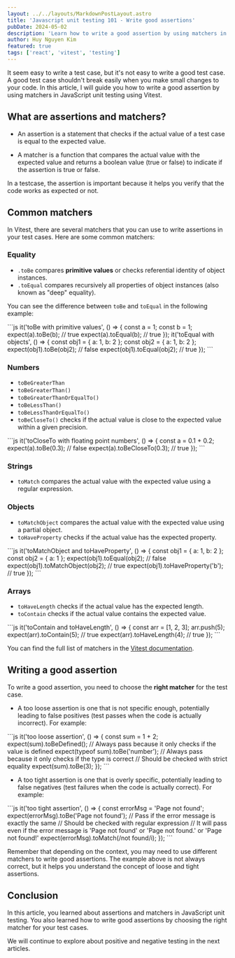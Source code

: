 ```yaml
---
layout: ../../layouts/MarkdownPostLayout.astro
title: 'Javascript unit testing 101 - Write good assertions'
pubDate: 2024-05-02
description: 'Learn how to write a good assertion by using matchers in JavaScript unit testing using Vitest.'
author: Huy Nguyen Kim
featured: true
tags: ['react', 'vitest', 'testing']
---
```



<Section type="intro">

It seem easy to write a test case, but it's not easy to write a good test case. A good test case shouldn't break easily when you make small changes to your code. In this article, I will guide you how to write a good assertion by using matchers in JavaScript unit testing using Vitest.

</Section>

<Section>

## What are assertions and matchers?

- An assertion is a statement that checks if the actual value of a test case is equal to the expected value.

- A matcher is a function that compares the actual value with the expected value and returns a boolean value (true or false) to indicate if the assertion is true or false.

In a testcase, the assertion is important because it helps you verify that the code works as expected or not.

</Section>

<Section>

## Common matchers

In Vitest, there are several matchers that you can use to write assertions in your test cases. Here are some common matchers:

### Equality

- `.toBe` compares **primitive values** or checks referential identity of object instances.
- `.toEqual` compares recursively all properties of object instances (also known as "deep" equality).

You can see the difference between `toBe` and `toEqual` in the following example:

<BlockCode fileName='src/tests/assertions.test.js'>
```js
it('toBe with primitive values', () => {
  const a = 1;
  const b = 1;
  expect(a).toBe(b); // true
  expect(a).toEqual(b); // true
});
it('toEqual with objects', () => {
  const obj1 = { a: 1, b: 2 };
  const obj2 = { a: 1, b: 2 };
  expect(obj1).toBe(obj2); // false
  expect(obj1).toEqual(obj2); // true
});
```
</BlockCode>

### Numbers

- `toBeGreaterThan`
- `toBeGreaterThan()`
- `toBeGreaterThanOrEqualTo()`
- `toBeLessThan()`
- `toBeLessThanOrEqualTo()`
- `toBeCloseTo()` checks if the actual value is close to the expected value within a given precision.

<BlockCode fileName='src/tests/assertions.test.js'>
```js
it('toCloseTo with floating point numbers', () => {
  const a = 0.1 + 0.2;
  expect(a).toBe(0.3); // false
  expect(a).toBeCloseTo(0.3); // true
});
```
</BlockCode>

### Strings

- `toMatch` compares the actual value with the expected value using a regular expression.

### Objects

- `toMatchObject` compares the actual value with the expected value using a partial object.
- `toHaveProperty` checks if the actual value has the expected property.

<BlockCode fileName='src/tests/assertions.test.js'>
```js
it('toMatchObject and toHaveProperty', () => {
  const obj1 = { a: 1, b: 2 };
  const obj2 = { a: 1 };
  expect(obj1).toEqual(obj2); // false
  expect(obj1).toMatchObject(obj2); // true
  expect(obj1).toHaveProperty('b'); // true
});
```
</BlockCode>

### Arrays

- `toHaveLength` checks if the actual value has the expected length.
- `toContain` checks if the actual value contains the expected value.

<BlockCode fileName='src/tests/assertions.test.js'>
```js
it('toContain and toHaveLength', () => {
  const arr = [1, 2, 3];
  arr.push(5);
  expect(arr).toContain(5); // true
  expect(arr).toHaveLength(4); // true
});
```
</BlockCode>

You can find the full list of matchers in the [Vitest documentation](https://vitest.dev/api/expect).

</Section>

<Section>

## Writing a good assertion

To write a good assertion, you need to choose the **right matcher** for the test case.

- A too loose assertion is one that is not specific enough, potentially leading to false positives (test passes when the code is actually incorrect). For example:

<BlockCode fileName='src/tests/assertions.test.js'>
```js
it('too loose assertion', () => {
  const sum = 1 + 2;
  expect(sum).toBeDefined(); // Always pass because it only checks if the value is defined
  expect(typeof sum).toBe('number'); // Always pass because it only checks if the type is correct
  // Should be checked with strict equality
  expect(sum).toBe(3);
});
```
</BlockCode>

- A too tight assertion is one that is overly specific, potentially leading to false negatives (test failures when the code is actually correct). For example:

<BlockCode fileName='src/tests/assertions.test.js'>
```js
it('too tight assertion', () => {
  const errorMsg = 'Page not found';
  expect(errorMsg).toBe('Page not found'); // Pass if the error message is exactly the same
  // Should be checked with regular expression
  // It will pass even if the error message is 'Page not found' or 'Page not found.' or 'Page not found!'
  expect(errorMsg).toMatch(/not found/i);
});
```
</BlockCode>

Remember that depending on the context, you may need to use different matchers to write good assertions. The example above is not always correct, but it helps you understand the concept of loose and tight assertions.

</Section>

<Section>

## Conclusion

In this article, you learned about assertions and matchers in JavaScript unit testing. You also learned how to write good assertions by choosing the right matcher for your test cases.

We will continue to explore about positive and negative testing in the next articles.

</Section>
